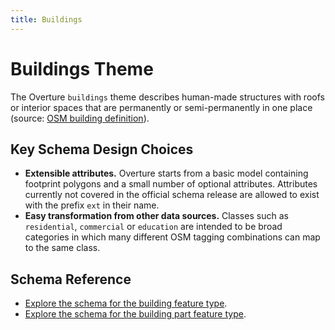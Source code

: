 ```yaml
---
title: Buildings
---
```


# Buildings Theme

The Overture `buildings` theme describes human-made structures with roofs or interior spaces that are permanently or semi-permanently in one place (source: [OSM building definition](https://wiki.openstreetmap.org/wiki/Key:building)).

<!--
add use cases here
-->

## Key Schema Design Choices

- **Extensible attributes.** Overture starts from a basic model containing footprint polygons and a small number of optional attributes. Attributes currently not covered in the official schema release are allowed to exist with the prefix `ext` in their name. 
- **Easy transformation from other data sources.** Classes such as `residential`, `commercial` or `education` are intended to be broad categories in which many different OSM tagging combinations can map to the same class.

## Schema Reference

- [Explore the schema for the building feature type](/reference/buildings/building).
- [Explore the schema for the building part feature type](/reference/buildings/building_part).
